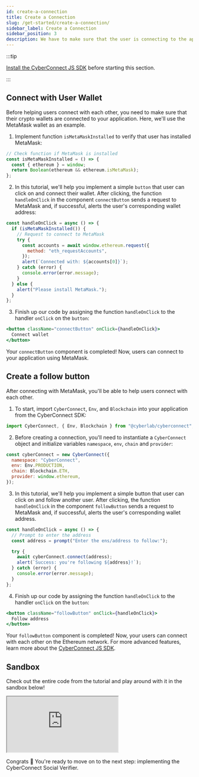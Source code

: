 ```yaml
---
id: create-a-connection
title: Create a Connection
slug: /get-started/create-a-connection/
sidebar_label: Create a Connection
sidebar_position: 3
description: We have to make sure that the user is connecting to the application using a wallet. In our example we will write the logic for the connection to the application using MetaMask, one of the most popular wallets out there.
---
```


:::tip

[Install the CyberConnect JS SDK](/get-started/quick-setup/) before starting this section.

:::

## Connect with User Wallet

Before helping users connect with each other, you need to make sure that their crypto wallets are connected to your application. Here, we'll use the MetaMask wallet as an example.

1. Implement function `isMetaMaskInstalled` to verify that user has installed MetaMask:

```jsx title="/src/components/ConnectButton.tsx"
// Check function if MetaMask is installed
const isMetaMaskInstalled = () => {
  const { ethereum } = window;
  return Boolean(ethereum && ethereum.isMetaMask);
};
```

2. In this tutorial, we'll help you implement a simple `button` that user can click on and connect their wallet. After clicking, the function `handleOnClick` in the component `connectButton` sends a request to MetaMask and, if successful, alerts the user's corresponding wallet address:

```jsx title="/src/components/ConnectButton.tsx"
const handleOnClick = async () => {
  if (isMetaMaskInstalled()) {
    // Request to connect to MetaMask
    try {
      const accounts = await window.ethereum.request({
        method: "eth_requestAccounts",
      });
      alert(`Connected with: ${accounts[0]}`);
    } catch (error) {
      console.error(error.message);
    }
  } else {
    alert("Please install MetaMask.");
  }
};
```

3. Finish up our code by assigning the function `handleOnClick` to the handler `onClick` on the `button`:

```jsx title="/src/components/ConnectButton.tsx"
<button className="connectButton" onClick={handleOnClick}>
  Connect wallet
</button>
```

Your `connectButton` component is completed! Now, users can connect to your application using MetaMask.

## Create a follow button

After connecting with MetaMask, you'll be able to help users connect with each other.

1. To start, import `CyberConnect`, `Env`, and `Blockchain` into your application from the CyberConnect SDK:

```jsx title="/src/components/FollowButton.tsx"
import CyberConnect, { Env, Blockchain } from "@cyberlab/cyberconnect";
```

2. Before creating a connection, you'll need to instantiate a `CyberConnect` object and initialize variables `namespace`, `env`, `chain` and `provider`:

```jsx title="/src/components/FollowButton.tsx"
const cyberConnect = new CyberConnect({
  namespace: "CyberConnect",
  env: Env.PRODUCTION,
  chain: Blockchain.ETH,
  provider: window.ethereum,
});
```

3. In this tutorial, we'll help you implement a simple button that user can click on and follow another user. After clicking, the function `handleOnClick` in the component `followButton` sends a request to MetaMask and, if successful, alerts the user's corresponding wallet address.

```jsx title="/src/components/FollowButton.tsx"
const handleOnClick = async () => {
  // Prompt to enter the address
  const address = prompt("Enter the ens/address to follow:");

  try {
    await cyberConnect.connect(address);
    alert(`Success: you're following ${address}!`);
  } catch (error) {
    console.error(error.message);
  }
};
```

4. Finish up our code by assigning the function `handleOnClick` to the handler `onClick` on the `button`:

```jsx title="/src/components/FollowButton.tsx"
<button className="followButton" onClick={handleOnClick}>
  Follow address
</button>
```

Your `followButton` component is completed! Now, your users can connect with each other on the Ethereum network. For more advanced features, learn more about the [CyberConnect JS SDK](/cyberconnect-sdk/connect-with-js-sdk/).

## Sandbox

Check out the entire code from the tutorial and play around with it in the sandbox below!

<iframe
  src="https://codesandbox.io/embed/create-a-connection-fvecwy?codemirror=1&fontsize=14&hidenavigation=0&theme=dark&runonclick=1&view=split&module=/src/App.tsx,/src/components/ConnectButton.tsx,/src/components/FollowButton.tsx"
  title="create-a-connection"
  allow="accelerometer; ambient-light-sensor; camera; encrypted-media; geolocation; gyroscope; hid; microphone; midi; payment; usb; vr; xr-spatial-tracking"
  sandbox="allow-forms allow-modals allow-popups allow-presentation allow-same-origin allow-scripts"
></iframe>

Congrats 🎉 You're ready to move on to the next step: implementing the CyberConnect Social Verifier.
